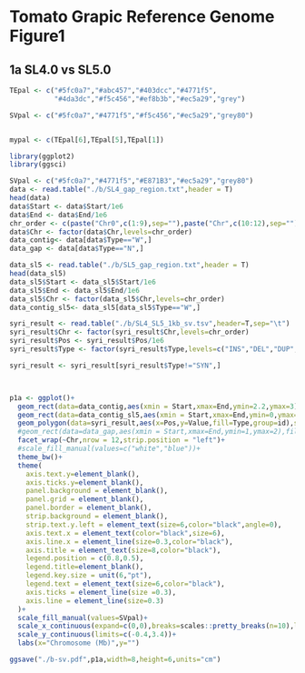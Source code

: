 # Tomato Grapic Reference Genome Figure1

## 1a SL4.0 vs SL5.0
```r
TEpal <- c("#5fc0a7","#abc457","#403dcc","#4771f5",
           "#4da3dc","#f5c456","#ef8b3b","#ec5a29","grey")

SVpal <- c("#5fc0a7","#4771f5","#f5c456","#ec5a29","grey80")


mypal <- c(TEpal[6],TEpal[5],TEpal[1])
```

```r
library(ggplot2)
library(ggsci)

SVpal <- c("#5fc0a7","#4771f5","#E871B3","#ec5a29","grey80")
data <- read.table("./b/SL4_gap_region.txt",header = T)
head(data)
data$Start <- data$Start/1e6
data$End <- data$End/1e6
chr_order <- c(paste("Chr0",c(1:9),sep=""),paste("Chr",c(10:12),sep=""))
data$Chr <- factor(data$Chr,levels=chr_order)
data_contig<- data[data$Type=="W",]
data_gap <- data[data$Type=="N",]

data_sl5 <- read.table("./b/SL5_gap_region.txt",header = T)
head(data_sl5)
data_sl5$Start <- data_sl5$Start/1e6
data_sl5$End <- data_sl5$End/1e6
data_sl5$Chr <- factor(data_sl5$Chr,levels=chr_order)
data_contig_sl5<- data_sl5[data_sl5$Type=="W",]

syri_result <- read.table("./b/SL4_SL5_1kb_sv.tsv",header=T,sep="\t")
syri_result$Chr <- factor(syri_result$Chr,levels=chr_order)
syri_result$Pos <- syri_result$Pos/1e6
syri_result$Type <- factor(syri_result$Type,levels=c("INS","DEL","DUP","INV","SYN"))

syri_result <- syri_result[syri_result$Type!="SYN",]



p1a <- ggplot()+
  geom_rect(data=data_contig,aes(xmin = Start,xmax=End,ymin=2.2,ymax=3),fill="#4da3dc")+
  geom_rect(data=data_contig_sl5,aes(xmin = Start,xmax=End,ymin=0,ymax=0.8),fill="#f5c456")+
  geom_polygon(data=syri_result,aes(x=Pos,y=Value,fill=Type,group=id),size=1,alpha=0.8)+
  #geom_rect(data=data_gap,aes(xmin = Start,xmax=End,ymin=1,ymax=2),fill="red")+
  facet_wrap(~Chr,nrow = 12,strip.position = "left")+
  #scale_fill_manual(values=c("white","blue"))+
  theme_bw()+
  theme(
    axis.text.y=element_blank(),
    axis.ticks.y=element_blank(),
    panel.background = element_blank(),
    panel.grid = element_blank(),
    panel.border = element_blank(),
    strip.background = element_blank(),
    strip.text.y.left = element_text(size=6,color="black",angle=0),
    axis.text.x = element_text(color="black",size=6),
    axis.line.x = element_line(size=0.3,color="black"),
    axis.title = element_text(size=8,color="black"),
    legend.position = c(0.8,0.5),
    legend.title=element_blank(),
    legend.key.size = unit(6,"pt"),
    legend.text = element_text(size=6,color="black"),
    axis.ticks = element_line(size =0.3),
    axis.line = element_line(size=0.3)
  )+
  scale_fill_manual(values=SVpal)+
  scale_x_continuous(expand=c(0,0),breaks=scales::pretty_breaks(n=10),limits=c(0,95))+
  scale_y_continuous(limits=c(-0.4,3.4))+
  labs(x="Chromosome (Mb)",y="")

ggsave("./b-sv.pdf",p1a,width=8,height=6,units="cm")

```